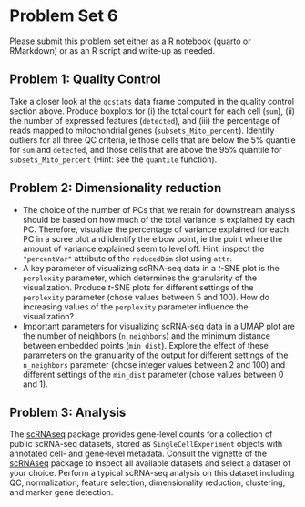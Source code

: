 # Problem Set 6

Please submit this problem set either as a R notebook (quarto or RMarkdown) or as an R script and write-up as needed.

## Problem 1: Quality Control

Take a closer look at the `qcstats` data frame computed in the quality control section above. Produce boxplots for (i) the total count for each cell (`sum`), (ii) the number of expressed features (`detected`), and (iii) the percentage of reads mapped to mitochondrial genes (`subsets_Mito_percent`). Identify outliers for all three QC criteria, ie those cells that are below the 5% quantile for `sum` and `detected`, and those cells that are above the 95% quantile for `subsets_Mito_percent` (Hint: see the `quantile` function).

## Problem 2: Dimensionality reduction

-   The choice of the number of PCs that we retain for downstream analysis should be based on how much of the total variance is explained by each PC. Therefore, visualize the percentage of variance explained for each PC in a scree plot and identify the elbow point, ie the point where the amount of variance explained seem to level off. Hint: inspect the `"percentVar"` attribute of the `reducedDim` slot using `attr`.
-   A key parameter of visualizing scRNA-seq data in a *t*-SNE plot is the `perplexity` parameter, which determines the granularity of the visualization. Produce *t*-SNE plots for different settings of the `perplexity` parameter (chose values between 5 and 100). How do increasing values of the `perplexity` parameter influence the visualization?
-   Important parameters for visualizing scRNA-seq data in a UMAP plot are the number of neighbors (`n_neighbors`) and the minimum distance between embedded points (`min_dist`). Explore the effect of these parameters on the granularity of the output for different settings of the `n_neighbors` parameter (chose integer values between 2 and 100) and different settings of the `min_dist` parameter (chose values between 0 and 1).

## Problem 3: Analysis

The [scRNAseq](https://bioconductor.org/packages/scRNAseq) package provides gene-level counts for a collection of public scRNA-seq datasets, stored as `SingleCellExperiment` objects with annotated cell- and gene-level metadata. Consult the vignette of the [scRNAseq](https://bioconductor.org/packages/scRNAseq) package to inspect all available datasets and select a dataset of your choice. Perform a typical scRNA-seq analysis on this dataset including QC, normalization, feature selection, dimensionality reduction, clustering, and marker gene detection.
